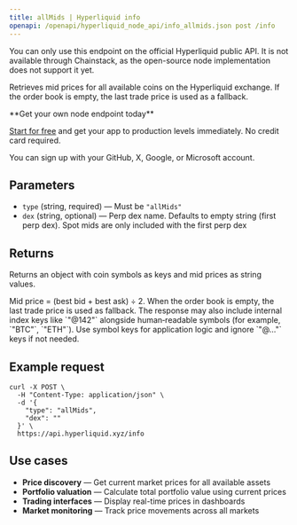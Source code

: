 ```yaml
---
title: allMids | Hyperliquid info
openapi: /openapi/hyperliquid_node_api/info_allmids.json post /info
---
```


<Info>
You can only use this endpoint on the official Hyperliquid public API. It is not available through Chainstack, as the open-source node implementation does not support it yet.
</Info>

Retrieves mid prices for all available coins on the Hyperliquid exchange. If the order book is empty, the last trade price is used as a fallback.

<Check>
**Get your own node endpoint today**

[Start for free](https://console.chainstack.com/) and get your app to production levels immediately. No credit card required.

You can sign up with your GitHub, X, Google, or Microsoft account.
</Check>

## Parameters

* `type` (string, required) — Must be `"allMids"`
* `dex` (string, optional) — Perp dex name. Defaults to empty string (first perp dex). Spot mids are only included with the first perp dex

## Returns

Returns an object with coin symbols as keys and mid prices as string values.

<Note>
Mid price = (best bid + best ask) ÷ 2. When the order book is empty, the last trade price is used as fallback.
</Note>

<Info>
The response may also include internal index keys like `"@142"` alongside human‑readable symbols (for example, `"BTC"`, `"ETH"`). Use symbol keys for application logic and ignore `"@..."` keys if not needed.
</Info>

## Example request

```shell Shell
curl -X POST \
  -H "Content-Type: application/json" \
  -d '{
    "type": "allMids",
    "dex": ""
  }' \
  https://api.hyperliquid.xyz/info
```

## Use cases

* **Price discovery** — Get current market prices for all available assets
* **Portfolio valuation** — Calculate total portfolio value using current prices
* **Trading interfaces** — Display real-time prices in dashboards
* **Market monitoring** — Track price movements across all markets
